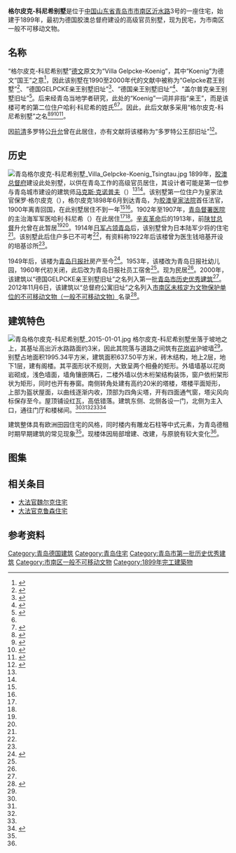 {{Infobox building
| building_name       = 格尔皮克-科尼希别墅
| image               = 青岛格尔皮克-科尼希别墅.jpg
| image_size          = 
| caption             = <small>格尔皮克-科尼希别墅，2016年1月</small>
| alternate_names     = 
| architectural_style = 
| location            = [[青岛市|青岛市]][[市南区|市南区]]
| address             = [[沂水路|沂水路]]3号
| current_tenants     = 
| start_date          = 1899年
| completion_date     = 
| renovation_date     = 
| demolition_date     = 
| destruction_date    = 
| cost                = 
| height              = 
| floor_count         = 
| floor_area          = 
| owner               = 胶澳总督府
| architect           = 
| architecture_firm   = 
| developer           = 
| engineer            = 
}}
{{coord|36|3|55|N|120|19|18|E|type:landmark|display=title}}

'''格尔皮克-科尼希别墅'''是位于[[中国|中国]][[山东省|山东省]][[青岛市|青岛市]][[市南区|市南区]][[沂水路|沂水路]]3号的一座住宅，始建于1899年，最初为德国胶澳总督府建设的高级官员别墅，现为民宅，为市南区一般不可移动文物。

==名称==
“格尔皮克-科尼希别墅”[[德文|德文]]原文为“Villa Gelpcke-Koenig”，其中“Koenig”为德文“国王”之意<ref Name=ge>{{cite|url=|title=格尔皮克·科尼希别墅上的风向标|date=2019|issue=2019年第2期|author=王栋; 贺中|periodical=青岛画报|publisher=[[青岛日报报业集团|青岛日报报业集团]]|issn=1004-7611}}</ref>，因此该别墅在1990至2000年代的文献中被称为“Gelpcke君王别墅”<ref Name=zhong>{{Cite book|title=《中国近代建筑总览·青岛篇》|author=徐飞鹏 张复合 村松伸 堀内正昭|publisher=中国建筑工业出版社|year=1992|isbn=7-112-01483-2|location=北京}}</ref>、“德国GELPCKE亲王别墅旧址”<ref Name=ly>{{cite web|url=http://www.qingdao.gov.cn/n172/n3776152/n3776203/n3779237/n3779247/100020071027616743.html|title=关于公布青岛市第二批历史优秀建筑的通知|date=2006-05-20|author=青岛市规划局 青岛市文化局|publisher=青岛政务网|access-date=2018-06-20|archive-url=https://web.archive.org/web/20180707172326/http://www.qingdao.gov.cn/n172/n3776152/n3776203/n3779237/n3779247/100020071027616743.html|archive-date=2018-07-07|dead-url=yes}}</ref>、“德国亲王别墅旧址”<ref Name=wen>{{cite book|editor1=青岛市文物局|editor2=青岛市史志办公室|title=《青岛文物志》|year=2004|publisher=中国出版社|location=北京|isbn=988-97146-6-1|ignore-isbn-error=true}}</ref>、“盖尔普克亲王别墅旧址”<ref Name=li>{{Cite book|title=《青岛历史建筑（1891-1949）》|author=徐飞鹏|publisher=青岛出版社|year=2006|isbn=7-5436-3519-4|location=青岛}}</ref>。后来经青岛当地学者研究，此处的“Koenig”一词并非指“亲王”，而是该楼可考的第二位住户哈利·科尼希的姓氏<ref Name=ge/><ref Name=ta>{{cite book |author1=李明 撰文|author2=袁宾久 摄影|title=《塔楼上的青岛》|year=2008 |publisher=青岛出版社|location=青岛|isbn=978-7-5436-4970-5}}</ref>。因此，此后文献多采用“格尔皮克-科尼希别墅”之名<ref Name=you>{{cite book|editor1=青岛市史志办公室|editor2=青岛市建设委员会|title=《青岛优秀建筑志》|year=2006|publisher=[[青岛出版社|青岛出版社]]|location=青岛|isbn=9787543625044}}</ref><ref Name=qing>{{cite book|author=袁宾久|title=《青岛德式建筑》|year=2009|publisher=中国建筑工业出版社|location=北京|isbn=978-7-112-10905-0}}</ref><ref Name=ming>{{cite book|author=王栋|title=《青岛影像 1898-1928：明信片中的城市记忆》|year=2017|publisher=中国海洋大学出版社|location=青岛|isbn=978-7-5670-1113-7}}</ref><ref>{{cite book|author=|chapter=第三篇 海滨景观与优秀建筑，第二章 优秀建筑，第二节 德国建筑群|title=《青岛市市南区志》|editor=青岛市市南区史志编纂委员会|year=2017|publisher=方志出版社|location=北京|isbn=978-7-5144-2566-6}}</ref>。

因[[前清|前清]]多罗特公[[升允|升允]]曾在此居住，亦有文献将该楼称为“多罗特公王邸旧址”<ref Name=lao>{{cite book|title=《青岛老楼故事》|author=鲁海|publisher=青岛出版社|year=2016|isbn=978-7-5552-1806-7|location=青岛}}</ref>。

==历史==
[[File:青岛格尔皮克-科尼希别墅_Villa_Gelpcke-Koenig_Tsingtau.jpg|thumb]]
1899年，[[胶澳总督府|胶澳总督府]]建设此处别墅，以供在青岛工作的高级官员居住，其设计者可能是第一位参与青岛城市建设的建筑师[[马克斯·克诺普夫|马克斯·克诺普夫]]（{{lang-de|Max Knopff}}）<ref Name=ge/><ref Name=qing/>。该别墅第一位住户为皇家法官保罗·格尔皮克（{{lang|de|Paul Gelpcke}}），格尔皮克1898年6月到达青岛，为[[胶澳皇家法院|胶澳皇家法院]]首任法官，1900年离青回国，在此别墅居住不到一年<ref Name=ge/><ref Name=ta/>。1902年至1907年，[[青岛督署医院|青岛督署医院]]的主治海军军医哈利·科尼希（{{lang|de|Harry Koenig}}）在此居住<ref Name=ge/><ref Name=qing/>。[[辛亥革命|辛亥革命]]后的1913年，前[[陕甘总督|陕甘总督]]升允曾在此暂居<ref Name=ge/><ref Name=qing/>。1914年[[青岛战役|日军占领青岛]]后，该别墅曾为日本陆军少将{{link-ja|山田良水|山田良水}}的住宅<ref Name=ge/>。该别墅此后住户多已不可考<ref Name=ge/>，有资料称1922年后该楼曾为医生钱培基开设的培基诊所<ref Name=lao/>。

1949年后，该楼为[[青岛日报社|青岛日报社]]房产至今<ref>{{cite web|url=http://sdlsyxjz.com/ShowProinfo.aspx?pid=127&type=%E9%9D%92%E5%B2%9B%E5%B8%82&cityid=17|title=德国GELPCKE亲王别墅旧址|date=|author=|website=山东省历史优秀建筑网|publisher=|access-date=2020-10-17|archive-date=2020-10-17|archive-url=https://web.archive.org/web/20201017205123/http://sdlsyxjz.com/ShowProinfo.aspx?pid=127&type=%E9%9D%92%E5%B2%9B%E5%B8%82&cityid=17|dead-url=no}}</ref>。1953年，该楼改为青岛日报社幼儿园，1960年代初关闭，此后改为青岛日报社员工宿舍<ref Name=ge/>。现为民居<ref Name=qing/>。2000年，该建筑以“德国GELPCKE亲王别墅旧址”之名列入第一批[[青岛市历史优秀建筑|青岛市历史优秀建筑]]<ref Name=ly/>。2012年11月6日，该建筑以“总督府公寓旧址”之名列入[[市南区一般不可移动文物|市南区未核定为文物保护单位的不可移动文物（一般不可移动文物）]]名录<ref>{{cite web|url=http://www.qdsn.gov.cn/n16/n1175/n9964611/n9964815/n9964817/n9965830/190703094438230704.html|title=市南区未核定为文物保护单位的不可移动文物（一般不可移动文物）名录|date=2019-07-03|author=市南区文化和旅游局|website=青岛市市南区政务网|publisher=|accessdate=2020-03-07|archive-date=2020-07-02|archive-url=https://web.archive.org/web/20200702152435/http://www.qdsn.gov.cn/n16/n1175/n9964611/n9964815/n9964817/n9965830/190703094438230704.html|dead-url=no}}</ref>。

==建筑特色==
[[File:青岛格尔皮克-科尼希别墅_2015-01-01.jpg|thumb]]
格尔皮克-科尼希别墅坐落于坡地之上，其基址高出沂水路路面约3米，因此其院落与道路之间筑有[[花岗岩|花岗岩]]护坡墙<ref Name=ge/>。别墅占地面积1995.34平方米，建筑面积637.50平方米，砖木结构，地上2层，地下1层，建有阁楼。其平面形状不规则，大致呈两个相叠的矩形。外墙墙基以花岗岩砌成，浅色墙面，墙角镶嵌隅石，二楼外墙以仿木桁架结构装饰，窗户依桁架形状为矩形，同时也开有券窗。南侧转角处建有高约20米的塔楼，塔楼平面矩形，上部为盔状屋面，以曲线逐渐内收，顶部为四角尖塔，开有四面通气窗，塔尖风向标保存至今。屋顶铺设红瓦，高低错落。建筑东侧、北侧各设一门，北侧为主入口，通往门厅和楼梯间。<ref Name=wen/><ref Name=ta/><ref Name=you/><ref Name=qing/><ref Name=cheng>{{cite book |author=宋连威|title=《青岛城市老建筑》|year=2005|publisher=青岛出版社|location=青岛|isbn=7-5436-3265-9}}</ref>

建筑整体具有欧洲田园住宅的风格，同时楼内有雕龙石柱等中式元素，为青岛德租时期早期建筑的常见现象<ref Name=ge/>。现楼体因局部增建、改建，与原貌有较大变化<ref Name=cheng/>。

==图集==
{{Gallery
|width=225
|height=150
|File:青岛沂水路1900年代初 01.jpg|<small>1900年代初的沂水路，自右至左分别为格尔皮克-科尼希别墅、[[沂水路7号捷成洋行别墅|捷成洋行别墅]]与[[德国海军第三营营长官邸|第三营官邸]]</small>
|File:青岛沂水路德租时期彩色照片.jpg|<small>1910年代初的沂水路，早期彩色照片，自右至左分别为[[美国驻青岛总领事馆|美国领事馆]]、格尔皮克-科尼希别墅、[[施迪克弗特别墅|施迪克弗特别墅]]与捷成洋行别墅</small>
|File:青岛格尔皮克-科尼希别墅 01 2015-01-01.jpg|<small>格尔皮克-科尼希别墅近景，2015年1月</small>
|File:青岛格尔皮克-科尼希别墅尖塔 2015-08-04.jpg|<small>尖塔特写</small>
}}

==相关条目==
*[[大法官魏尔克住宅|大法官魏尔克住宅]]
*[[大法官克鲁森住宅|大法官克鲁森住宅]]

== 参考资料 ==
{{reflist}}

{{青岛德国建筑}}
[[Category:青岛德国建筑|Category:青岛德国建筑]]
[[Category:青岛住宅|Category:青岛住宅]]
[[Category:青岛市第一批历史优秀建筑|Category:青岛市第一批历史优秀建筑]]
[[Category:市南区一般不可移动文物|Category:市南区一般不可移动文物]]
[[Category:1899年完工建築物|Category:1899年完工建築物]]